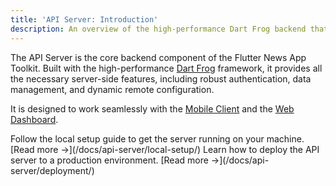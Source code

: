 ```yaml
---
title: 'API Server: Introduction'
description: An overview of the high-performance Dart Frog backend that powers the Flutter News App toolkit.
---
```



The API Server is the core backend component of the Flutter News App Toolkit. Built with the high-performance [Dart Frog](https://dartfrog.vgv.dev/) framework, it provides all the necessary server-side features, including robust authentication, data management, and dynamic remote configuration.

It is designed to work seamlessly with the [Mobile Client](/docs/mobile-client/) and the [Web Dashboard](/docs/web-dashboard/).

<CardGrid>
  <Card title="Local Setup" icon="rocket">
    Follow the local setup guide to get the server running on your machine.
    [Read more &rarr;](/docs/api-server/local-setup/)
  </Card>
  <Card title="Deployment" icon="cloud">
    Learn how to deploy the API server to a production environment.
    [Read more &rarr;](/docs/api-server/deployment/)
  </Card>
</CardGrid>
